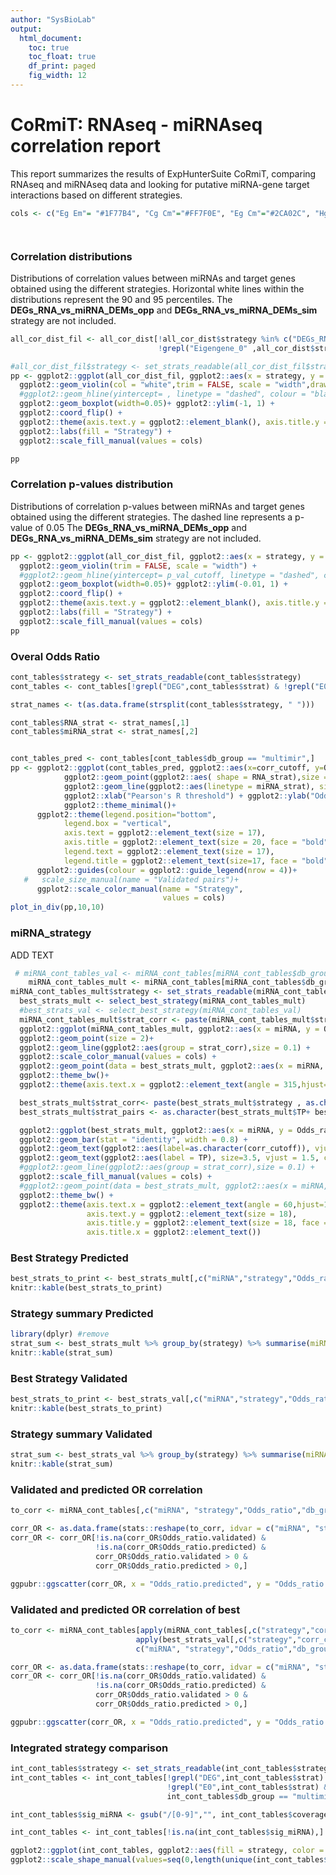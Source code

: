 ```yaml
---
author: "SysBioLab"
output:
  html_document:
    toc: true
    toc_float: true
    df_print: paged
    fig_width: 12
---
```


<style type='text/css'>
    body .main-container { 
        max-width: 90%;
    
    }

    .plot_real_size {
      overflow: scroll;
      max-height: 600px;
    }

    .plot_real_size img{
      max-width: none;
      max-height: none;
    }

    embed {
   
  }   
</style>


# **CoRmiT: RNAseq - miRNAseq correlation report**

This report summarizes the results of ExpHunterSuite CoRmiT, comparing RNAseq and miRNAseq data and looking for putative miRNA-gene target interactions based on different strategies.

```r

cols <- c("Eg Em"= "#1F77B4", "Cg Cm"="#FF7F0E", "Eg Cm"="#2CA02C", "Hg Cm"="#D62728", "Eg Hm"="#9467BD", "Hg Em"="#8C564B", "Hg Hm"="#E377C2" ) #, "#7F7F7F", "#BCBD22", "#17BECF")




```

### **Correlation distributions**

Distributions of correlation values between miRNAs and target genes obtained using the different strategies.
Horizontal white lines within the distributions represent the 90 and 95 percentiles. 
The **DEGs_RNA_vs_miRNA_DEMs_opp** and **DEGs_RNA_vs_miRNA_DEMs_sim** strategy are not included.


```r
all_cor_dist_fil <- all_cor_dist[!all_cor_dist$strategy %in% c("DEGs_RNA_vs_miRNA_DEMs_opp", "DEGs_RNA_vs_miRNA_DEMs_sim") &
                                 !grepl("Eigengene_0" ,all_cor_dist$strategy),]

#all_cor_dist_fil$strategy <- set_strats_readable(all_cor_dist_fil$strategy)
pp <- ggplot2::ggplot(all_cor_dist_fil, ggplot2::aes(x = strategy, y = correlation, fill = strategy)) +
  ggplot2::geom_violin(col = "white",trim = FALSE, scale = "width",draw_quantiles = c(0.1, 0.05)) + #ggplot2::ylim(-1.000001, min + 0.00001) +
  #ggplot2::geom_hline(yintercept= , linetype = "dashed", colour = "black") +
  ggplot2::geom_boxplot(width=0.05)+ ggplot2::ylim(-1, 1) +
  ggplot2::coord_flip() +
  ggplot2::theme(axis.text.y = ggplot2::element_blank(), axis.title.y = ggplot2::element_blank()) +
  ggplot2::labs(fill = "Strategy") + 
  ggplot2::scale_fill_manual(values = cols)

pp
```

### **Correlation p-values distribution**

Distributions of correlation p-values between miRNAs and target genes obtained using the different strategies.
The dashed line represents a p-value of 0.05
The **DEGs_RNA_vs_miRNA_DEMs_opp** and **DEGs_RNA_vs_miRNA_DEMs_sim** strategy are not included.

```r

pp <- ggplot2::ggplot(all_cor_dist_fil, ggplot2::aes(x = strategy, y = pval, fill = strategy)) +
  ggplot2::geom_violin(trim = FALSE, scale = "width") + 
  #ggplot2::geom_hline(yintercept= p_val_cutoff, linetype = "dashed", colour = "black") +
  ggplot2::geom_boxplot(width=0.05)+ ggplot2::ylim(-0.01, 1) +
  ggplot2::coord_flip() +
  ggplot2::theme(axis.text.y = ggplot2::element_blank(), axis.title.y = ggplot2::element_blank()) +
  ggplot2::labs(fill = "Strategy") + 
  ggplot2::scale_fill_manual(values = cols)
pp

```

### **Overal Odds Ratio**

```r
cont_tables$strategy <- set_strats_readable(cont_tables$strategy)
cont_tables <- cont_tables[!grepl("DEG",cont_tables$strat) & !grepl("E0",cont_tables$strat),]

strat_names <- t(as.data.frame(strsplit(cont_tables$strategy, " ")))

cont_tables$RNA_strat <- strat_names[,1]
cont_tables$miRNA_strat <- strat_names[,2]


cont_tables_pred <- cont_tables[cont_tables$db_group == "multimir",]
pp <- ggplot2::ggplot(cont_tables_pred, ggplot2::aes(x=corr_cutoff, y=Odds_ratio,color = strategy)) +
            ggplot2::geom_point(ggplot2::aes( shape = RNA_strat),size = 4, stat="identity", alpha = 0.8) +
            ggplot2::geom_line(ggplot2::aes(linetype = miRNA_strat), size = 0.7, stat="identity", alpha = 0.8)+
            ggplot2::xlab("Pearson's R threshold") + ggplot2::ylab("Odds ratio") +
            ggplot2::theme_minimal()+
      ggplot2::theme(legend.position="bottom",
            legend.box = "vertical",
            axis.text = ggplot2::element_text(size = 17),
            axis.title = ggplot2::element_text(size = 20, face = "bold"),
            legend.text = ggplot2::element_text(size = 17),
            legend.title = ggplot2::element_text(size=17, face = "bold")) +
      ggplot2::guides(colour = ggplot2::guide_legend(nrow = 4))+
   #   scale_size_manual(name = "Validated pairs")+
      ggplot2::scale_color_manual(name = "Strategy",
                                  values = cols)
plot_in_div(pp,10,10) 

```

### **miRNA_strategy**

ADD TEXT

```r
 
 # miRNA_cont_tables_val <- miRNA_cont_tables[miRNA_cont_tables$db_group == "validated",]
    miRNA_cont_tables_mult <- miRNA_cont_tables[miRNA_cont_tables$db_group == "multimir",]
miRNA_cont_tables_mult$strategy <- set_strats_readable(miRNA_cont_tables_mult$strategy)
  best_strats_mult <- select_best_strategy(miRNA_cont_tables_mult)
  #best_strats_val <- select_best_strategy(miRNA_cont_tables_val)
  miRNA_cont_tables_mult$strat_corr <- paste(miRNA_cont_tables_mult$strategy , as.character(miRNA_cont_tables_mult$corr_cutoff), sep = "_")
  ggplot2::ggplot(miRNA_cont_tables_mult, ggplot2::aes(x = miRNA, y = Odds_ratio, color = strategy)) + 
  ggplot2::geom_point(size = 2)+ 
  ggplot2::geom_line(ggplot2::aes(group = strat_corr),size = 0.1) +
  ggplot2::scale_color_manual(values = cols) + 
  ggplot2::geom_point(data = best_strats_mult, ggplot2::aes(x = miRNA, y = Odds_ratio),color = "black",size = 2, pch = 21)+ 
  ggplot2::theme_bw()+
  ggplot2::theme(axis.text.x = ggplot2::element_text(angle = 315,hjust=0,vjust=0))


```

```r
 

  best_strats_mult$strat_corr<- paste(best_strats_mult$strategy , as.character(best_strats_mult$corr_cutoff), sep = " ")
  best_strats_mult$strat_pairs <- as.character(best_strats_mult$TP+ best_strats_mult$FP)

  ggplot2::ggplot(best_strats_mult, ggplot2::aes(x = miRNA, y = Odds_ratio, fill  = strategy)) + 
  ggplot2::geom_bar(stat = "identity", width = 0.8) + 
  ggplot2::geom_text(ggplot2::aes(label=as.character(corr_cutoff)), vjust=-0.3, size=3.5,  colour = "black") +
  ggplot2::geom_text(ggplot2::aes(label = TP), size=3.5, vjust = 1.5, colour = "white")+
  #ggplot2::geom_line(ggplot2::aes(group = strat_corr),size = 0.1) +
  ggplot2::scale_fill_manual(values = cols) + 
  #ggplot2::geom_point(data = best_strats_mult, ggplot2::aes(x = miRNA, y = Odds_ratio),color = "black",size = 2, pch = 21)+ 
  ggplot2::theme_bw() +
  ggplot2::theme(axis.text.x = ggplot2::element_text(angle = 60,hjust=1,vjust=1, size = 18),
                 axis.text.y = ggplot2::element_text(size = 18), 
                 axis.title.y = ggplot2::element_text(size = 18, face = "bold"),
                 axis.title.x = ggplot2::element_text())


```


### **Best Strategy Predicted**

```r
best_strats_to_print <- best_strats_mult[,c("miRNA","strategy","Odds_ratio", "corr_cutoff", "p.adjust")]
knitr::kable(best_strats_to_print)
```

### **Strategy summary Predicted**

```r
library(dplyr) #remove
strat_sum <- best_strats_mult %>% group_by(strategy) %>% summarise(miRNA_count = length(miRNA), median_OR = median(Odds_ratio))
knitr::kable(strat_sum)
```


### **Best Strategy Validated**

```r
best_strats_to_print <- best_strats_val[,c("miRNA","strategy","Odds_ratio","corr_cutoff")]
knitr::kable(best_strats_to_print)
```

### **Strategy summary Validated**

```r
strat_sum <- best_strats_val %>% group_by(strategy) %>% summarise(miRNA_count = length(miRNA), median_OR = median(Odds_ratio))
knitr::kable(strat_sum)
```





### **Validated and predicted OR correlation**

```r
to_corr <- miRNA_cont_tables[,c("miRNA", "strategy","Odds_ratio","db_group")]

corr_OR <- as.data.frame(stats::reshape(to_corr, idvar = c("miRNA", "strategy"), timevar = "db_group", direction = "wide"))
corr_OR <- corr_OR[!is.na(corr_OR$Odds_ratio.validated) & 
                   !is.na(corr_OR$Odds_ratio.predicted) &
                   corr_OR$Odds_ratio.validated > 0 &
                   corr_OR$Odds_ratio.predicted > 0,]

ggpubr::ggscatter(corr_OR, x = "Odds_ratio.predicted", y = "Odds_ratio.validated" ,add = "reg.line", conf.int = TRUE,cor.coef = TRUE, cor.method = "spearman")

```

### **Validated and predicted OR correlation of best**

```r
to_corr <- miRNA_cont_tables[apply(miRNA_cont_tables[,c("strategy","corr_cutoff", "miRNA")], 1, paste, collapse = "-") %in%
                            apply(best_strats_val[,c("strategy","corr_cutoff", "miRNA")], 1, paste, collapse = "-"),
                            c("miRNA", "strategy","Odds_ratio","db_group")]

corr_OR <- as.data.frame(stats::reshape(to_corr, idvar = c("miRNA", "strategy"), timevar = "db_group", direction = "wide"))
corr_OR <- corr_OR[!is.na(corr_OR$Odds_ratio.validated) & 
                   !is.na(corr_OR$Odds_ratio.predicted) &
                   corr_OR$Odds_ratio.validated > 0 &
                   corr_OR$Odds_ratio.predicted > 0,]

ggpubr::ggscatter(corr_OR, x = "Odds_ratio.predicted", y = "Odds_ratio.validated" ,add = "reg.line", conf.int = TRUE,cor.coef = TRUE, cor.method = "spearman")

```

### **Integrated strategy comparison**

```r

int_cont_tables$strategy <- set_strats_readable(int_cont_tables$strategy)
int_cont_tables <- int_cont_tables[!grepl("DEG",int_cont_tables$strat) & 
                                   !grepl("E0",int_cont_tables$strat) & 
                                   int_cont_tables$db_group == "multimir",]

int_cont_tables$sig_miRNA <- gsub("/[0-9]","", int_cont_tables$coverage_text)

int_cont_tables <- int_cont_tables[!is.na(int_cont_tables$sig_miRNA),]

ggplot2::ggplot(int_cont_tables, ggplot2::aes(fill = strategy, color = strategy, x = sig_miRNA, y = Odds_ratio)) + ggplot2::geom_point(ggplot2::aes(shape = strategy)) +
ggplot2::scale_shape_manual(values=seq(0,length(unique(int_cont_tables$strategy))))

```